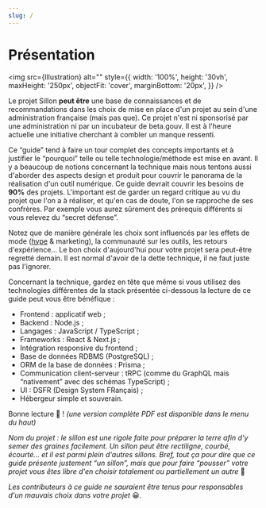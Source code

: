 ```yaml
---
slug: /
---
```



# Présentation

<img
  src={Illustration}
  alt=""
  style={{
    width: '100%',
    height: '30vh',
    maxHeight: '250px',
    objectFit: 'cover',
    marginBottom: '20px',
  }}
/>

Le projet Sillon **peut être** une base de connaissances et de recommandations dans les choix de mise en place d'un projet au sein d'une administration française (mais pas que). Ce projet n'est ni sponsorisé par une administration ni par un incubateur de beta.gouv. Il est à l'heure actuelle une initiative cherchant à combler un manque ressenti.

Ce “guide” tend à faire un tour complet des concepts importants et à justifier le “pourquoi” telle ou telle technologie/méthode est mise en avant. Il y a beaucoup de notions concernant la technique mais nous tentons aussi d'aborder des aspects design et produit pour couvrir le panorama de la réalisation d'un outil numérique. Ce guide devrait couvrir les besoins de **90%** des projets. L'important est de garder un regard critique au vu du projet que l'on a à réaliser, et qu'en cas de doute, l'on se rapproche de ses confrères. Par exemple vous aurez sûrement des prérequis différents si vous relevez du “secret défense”.

Notez que de manière générale les choix sont influencés par les effets de mode ([hype](https://fr.wiktionary.org/wiki/hype) & marketing), la communauté sur les outils, les retours d'expérience… Le bon choix d'aujourd'hui pour votre projet sera peut-être regretté demain. Il est normal d'avoir de la dette technique, il ne faut juste pas l'ignorer.

Concernant la technique, gardez en tête que même si vous utilisez des technologies différentes de la stack présentée ci-dessous la lecture de ce guide peut vous être bénéfique :

- Frontend : applicatif web ;
- Backend : Node.js ;
- Langages : JavaScript / TypeScript ;
- Frameworks : React & Next.js ;
- Intégration responsive du frontend ;
- Base de données RDBMS (PostgreSQL) ;
- ORM de la base de données : Prisma ;
- Communication client-serveur : tRPC (comme du GraphQL mais “nativement” avec des schémas TypeScript) ;
- UI : DSFR (Design System FRançais) ;
- Hébergeur simple et souverain.

Bonne lecture 🙂 ! _(une version complète PDF est disponible dans le menu du haut)_

_Nom du projet : le sillon est une rigole faite pour préparer la terre afin d'y semer des graines facilement. Un sillon peut être rectiligne, courbé, écourté… et il est parmi plein d'autres sillons. Bref, tout ça pour dire que ce guide présente justement “un sillon”, mais que pour faire “pousser” votre projet vous êtes libre d'en choisir totalement ou partiellement un autre_ 🌱

_Les contributeurs à ce guide ne sauraient être tenus pour responsables d'un mauvais choix dans votre projet_ 😀.

